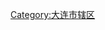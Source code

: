 {{Catnav|頁面分類|...|市辖区|辽宁市辖区|大连市辖区}}
{{Catnav|頁面分類|...|辽宁县级行政区|辽宁市辖区|大连市辖区}}
{{Catnav|頁面分類|...|辽宁地级市|大连|大连行政区划|大连区县市|大连市辖区}}

[[Category:大连市辖区|Category:大连市辖区]]
{{catmore|中山区 (大连市)|大连市中山区}}